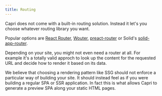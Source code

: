 ```yaml
---
title: Routing
---
```


Capri does not come with a built-in routing solution. Instead it let's you choose
whatever routing library you want.

Popular options are [React Router](https://reactrouter.com/),
[Wouter](https://www.npmjs.com/package/wouter),
[preact-router](https://www.npmjs.com/package/preact-router)
or Solid's [solid-app-router](https://github.com/solidjs/solid-app-router).

Depending on your site, you might not even need a router at all.
For example it's a totally valid approch to look up the content
for the requested URL and decide how to render it based on its data.

We believe that choosing a rendering pattern like SSG should not enforce a
particular way of building your site. It should instead feel as if you were
building a regular SPA or SSR application. In fact this is what allows Capri
to generate a preview SPA along your static HTML pages.
